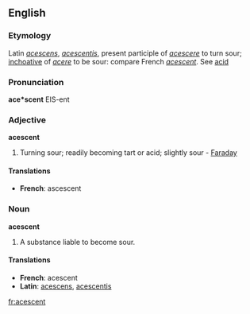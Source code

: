 ==English==

===Etymology===
Latin ''[[acescens]]'', ''[[acescentis]]'', present participle of ''[[acescere]]'' to turn sour; [[inchoative]] of ''[[acere]]'' to be sour: compare French ''[[acescent]]''. See [[acid]]

===Pronunciation===
'''ace*scent'''
EIS-ent

===Adjective===
'''acescent'''

# Turning sour; readily becoming tart or acid; slightly sour - [[Faraday]]

====Translations====
*'''French''': ascescent

===Noun===
'''acescent'''

# A substance liable to become sour.

====Translations====
*'''French''': acescent
*'''Latin''': [[acescens]], [[acescentis]]

[[fr:acescent]]